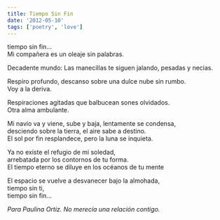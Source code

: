 ```yaml
---
title: Tiempo Sin Fin
date: '2012-05-10'
tags: ['poetry', 'love']
---
```


<div className="italic">
tiempo sin fin... <br/>
Mi compañera es un oleaje sin palabras.<br/>

Decadente mundo: Las manecillas te siguen jalando, pesadas y necias.<br/>

Respiro profundo, descanso sobre una dulce nube sin rumbo.<br/>
Voy a la deriva.<br/>

Respiraciones agitadas que balbucean sones olvidados.<br/>
Otra alma ambulante.<br/>

Mi navío va y viene, sube y baja, lentamente se condensa,<br/>
desciendo sobre la tierra, el aire sabe a destino.<br/>
El sol por fin resplandece, pero la luna se inquieta.<br/>

Ya no existe el refugio de mi soledad,<br/>
arrebatada por los contornos de tu forma.<br/>
El tiempo eterno se diluye en los océanos de tu mente<br/>

El espacio se vuelve a desvanecer bajo la almohada,<br/>
tiempo sin ti, <br/>
tiempo sin fin...<br/>
</div>

*Para Paulina Ortiz. No merecía una relación contigo.*


